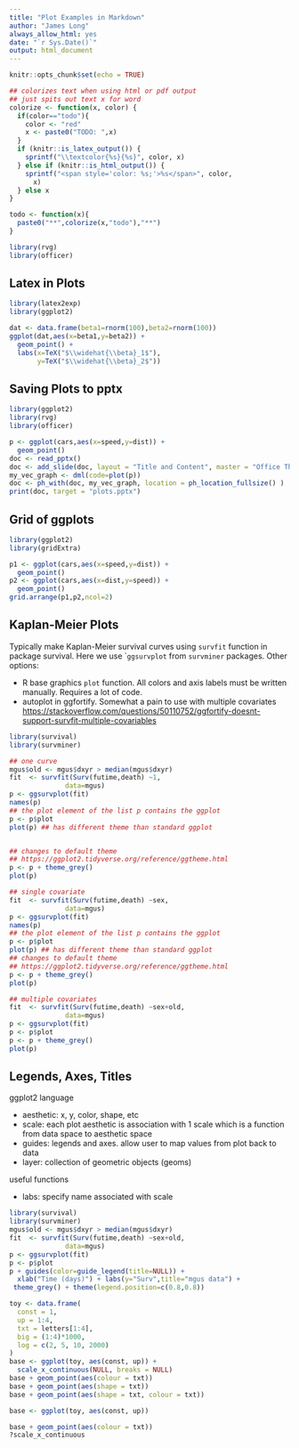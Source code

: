 ```yaml
---
title: "Plot Examples in Markdown"
author: "James Long"
always_allow_html: yes
date: "`r Sys.Date()`"
output: html_document
---
```


```r
knitr::opts_chunk$set(echo = TRUE)

## colorizes text when using html or pdf output
## just spits out text x for word
colorize <- function(x, color) {
  if(color=="todo"){
    color <- "red"
    x <- paste0("TODO: ",x)
  }
  if (knitr::is_latex_output()) {
    sprintf("\\textcolor{%s}{%s}", color, x)
  } else if (knitr::is_html_output()) {
    sprintf("<span style='color: %s;'>%s</span>", color, 
      x)
  } else x
}

todo <- function(x){
  paste0("**",colorize(x,"todo"),"**")
}

library(rvg)
library(officer)
```

## Latex in Plots

```r
library(latex2exp)
library(ggplot2)

dat <- data.frame(beta1=rnorm(100),beta2=rnorm(100))
ggplot(dat,aes(x=beta1,y=beta2)) + 
  geom_point() +
  labs(x=TeX("$\\widehat{\\beta}_1$"),
       y=TeX("$\\widehat{\\beta}_2$"))
```

## Saving Plots to pptx

```r
library(ggplot2)
library(rvg)
library(officer)

p <- ggplot(cars,aes(x=speed,y=dist)) +
  geom_point()
doc <- read_pptx()
doc <- add_slide(doc, layout = "Title and Content", master = "Office Theme")
my_vec_graph <- dml(code=plot(p))
doc <- ph_with(doc, my_vec_graph, location = ph_location_fullsize() )
print(doc, target = "plots.pptx")
```


## Grid of ggplots

```r
library(ggplot2)
library(gridExtra)

p1 <- ggplot(cars,aes(x=speed,y=dist)) +
  geom_point()
p2 <- ggplot(cars,aes(x=dist,y=speed)) +
  geom_point()
grid.arrange(p1,p2,ncol=2)
```

## Kaplan-Meier Plots

Typically make Kaplan-Meier survival curves using `survfit` function in package survival. Here we use ``ggsurvplot` from `survminer` packages. Other options:

* R base graphics `plot` function. All colors and axis labels must be written manually. Requires a lot of code.
* autoplot in ggfortify. Somewhat a pain to use with multiple covariates [https://stackoverflow.com/questions/50110752/ggfortify-doesnt-support-survfit-multiple-covariables](https://stackoverflow.com/questions/50110752/ggfortify-doesnt-support-survfit-multiple-covariables)

```r

library(survival)
library(survminer)

## one curve
mgus$old <- mgus$dxyr > median(mgus$dxyr)
fit  <- survfit(Surv(futime,death) ~1, 
              data=mgus)
p <- ggsurvplot(fit)
names(p)
## the plot element of the list p contains the ggplot
p <- p$plot
plot(p) ## has different theme than standard ggplot


## changes to default theme
## https://ggplot2.tidyverse.org/reference/ggtheme.html
p <- p + theme_grey() 
plot(p)

## single covariate
fit  <- survfit(Surv(futime,death) ~sex, 
              data=mgus)
p <- ggsurvplot(fit)
names(p)
## the plot element of the list p contains the ggplot
p <- p$plot
plot(p) ## has different theme than standard ggplot
## changes to default theme
## https://ggplot2.tidyverse.org/reference/ggtheme.html
p <- p + theme_grey() 
plot(p)

## multiple covariates
fit  <- survfit(Surv(futime,death) ~sex+old, 
              data=mgus)
p <- ggsurvplot(fit)
p <- p$plot
p <- p + theme_grey() 
plot(p)
```


## Legends, Axes, Titles

ggplot2 language

* aesthetic: x, y, color, shape, etc
* scale: each plot aesthetic is association with 1 scale which is a function from data space to aesthetic space
* guides: legends and axes. allow user to map values from plot back to data
* layer: collection of geometric objects (geoms)

useful functions

* labs: specify name associated with scale

```r
library(survival)
library(survminer)
mgus$old <- mgus$dxyr > median(mgus$dxyr)
fit  <- survfit(Surv(futime,death) ~sex+old, 
              data=mgus)
p <- ggsurvplot(fit)
p <- p$plot 
p + guides(color=guide_legend(title=NULL)) +
  xlab("Time (days)") + labs(y="Surv",title="mgus data") +
 theme_grey() + theme(legend.position=c(0.8,0.8))
```


```r
toy <- data.frame(
  const = 1, 
  up = 1:4,
  txt = letters[1:4], 
  big = (1:4)*1000,
  log = c(2, 5, 10, 2000)
)
base <- ggplot(toy, aes(const, up)) +
  scale_x_continuous(NULL, breaks = NULL)
base + geom_point(aes(colour = txt))
base + geom_point(aes(shape = txt))
base + geom_point(aes(shape = txt, colour = txt))

base <- ggplot(toy, aes(const, up))

base + geom_point(aes(colour = txt))
?scale_x_continuous
```